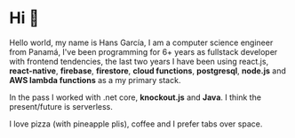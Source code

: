 # Hi 👋

Hello world, my name is Hans García, I am a computer science engineer from Panamá, I've been programming for 6+ years as fullstack developer with frontend tendencies, the last two years I have been using react.js, **react-native**, **firebase**, **firestore**, **cloud functions**, **postgresql**, **node.js** and **AWS lambda functions** as a my primary stack.

In the pass I worked with .net core, **knockout.js** and **Java**. I think the present/future is serverless.

I love pizza (with pineapple plis), coffee and I prefer tabs over space.
